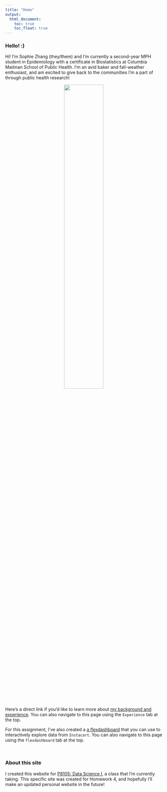 ```yaml
---
title: "Home"
output: 
  html_document:
    toc: true
    toc_float: true
---
```


### Hello! :)

Hi! I'm Sophie Zhang (they/them) and I'm currently a second-year MPH student in Epidemiology with a certificate in Biostatistics at Columbia Mailman School of Public Health. I'm an avid baker and fall-weather enthusiast, and am excited to give back to the communities I'm a part of through public health research!

<center>
<img src="images/sophie_img.jpg" style="width:50%">
</center>

<br />


Here's a direct link if you'd like to learn more about [my background and experience](experience.html). You can also navigate to this page using the `Experience` tab at the top.

For this assignment, I've also created a [a flexdashboard](flexdashboard.html) that you can use to interactively explore data from `Instacart`. You can also navigate to this page using the `flexdashboard` tab at the top.

<br />

### About this site

I created this website for [P8105: Data Science I](https://p8105.com/), a class that I'm currently taking. This specific site was created for Homework 4, and hopefully I'll make an updated personal website in the future!